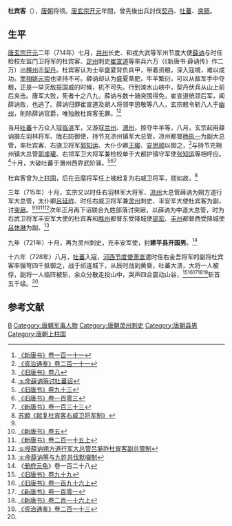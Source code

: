 {{Infobox Biography
| subject_name   = 杜賓客
| image_name     = 
| image_size     = 
| image_caption  =
| date_of_birth  = 7世纪
| place_of_birth = [[唐朝|唐朝]]
| date_of_death  = 8世纪
| place_of_death = [[唐朝|唐朝]]
| occupation     = 将领
}}

'''杜宾客'''（{{bd|7世纪||8世纪|catIdx=D}}），[[唐朝|唐朝]]将领。[[唐玄宗|唐玄宗]][[开元|开元]]年間，曾先後出兵討伐[[契丹|契丹]]、[[吐蕃|吐蕃]]、[[突厥|突厥]]。

== 生平 ==
[[唐玄宗|唐玄宗]][[开元|开元]]二年（714年）七月，[[并州|并州]]长史、和戎大武等军州节度大使[[薛讷|薛讷]]与时任检校左监门卫将军的杜宾客、[[定州|定州]]刺史[[崔宣道|崔宣道]]等率兵六万（《新唐书·薛讷传》作二万）出[[檀州|檀州]]击[[契丹|契丹]]。杜宾客认为士卒盛夏背负兵甲，带着资粮，深入寇境，难以成功。[[宰相|宰相]][[姚元崇|姚元崇]]也坚持不可。薛讷却认为盛夏草肥，牛羊繁衍，可以从敌军手中夺粮，正是一举灭敌振国威的时候，机不可失。行到滦水山峡中，契丹伏兵从山上前后夹击。唐军大败，死者十之八九。薛讷与数十骑突围得免，崔宣道统领后军，闻薛讷败，也逃了。薛讷归罪崔宣道及胡人将领李思敬等八人，玄宗敕令斩八人于[[幽州|幽州]]，削除薛讷官爵，唯独赦杜宾客无罪。<ref>[[:s:新唐书/卷111|《新唐书》卷一百一十一]]</ref><ref name=ZZTJ211>[[:s:资治通鉴/卷211|《资治通鉴》卷二百一十一]]</ref>

当月[[吐蕃|吐蕃]]十万众入寇[[临洮|临洮]]军，又游寇[[兰州|兰州]]、[[渭州|渭州]]，掠夺牛羊等，八月，玄宗起用薛讷摄左羽林将军、陇右防御使，持节充凉州镇军大总管，凉州都督[[杨执一|杨执一]]为副大总管，率杜宾客、右骁卫将军[[郭知运|郭知运]]、大仆少卿[[王晙|王晙]]、[[安思顺|安思顺]]以御之，<ref name=BT8>[[:s:旧唐书/卷8|《旧唐书》卷八]]</ref>与持节充朔州镇大总管[[郭虔瓘|郭虔瓘]]、右领军卫大将军兼检校单于大都护镇守军使[[张知运|张知运]]等相呼应。<ref>[[:s:命薛讷等讨吐蕃诏|:s:命薛讷等讨吐蕃诏]]</ref>十月，大破吐蕃于渭州西界武阶驿。<ref>[[:s:旧唐书/卷93|《旧唐书》卷九十三]]</ref><ref>[[:s:旧唐书/卷103|《旧唐书》卷一百零三]]</ref><ref>[[:s:新唐书/卷133|《新唐书》卷一百三十三]]</ref>

杜宾客曾为[[上柱国|上柱国]]，后在云麾将军任上被起复为右威卫将军，勋如故。<ref>[[:s:起复杜宾客右威卫将军制|苏頲《起复杜宾客右威卫将军制》]]</ref>

三年（715年）十月，玄宗又以时任右羽林军大将军、[[凉州|凉州]]大总管薛讷为朔方道行军大总管，太仆卿[[吕延祚|吕延祚]]、时任右威卫将军兼[[灵州|灵州]]刺史、丰安军大使杜宾客为副，讨[[突厥|突厥]]。<ref name=ZZTJ211/><ref>[[:s:新唐书/卷5|《新唐书》卷五]]</ref><ref>[[:s:新唐书/卷215上|《新唐书》卷二百一十五上]]</ref><ref>[[:s:授薛讷朔方道行军大总管吕埏祚杜宾客副总管制|:s:授薛讷朔方道行军大总管吕埏祚杜宾客副总管制]]</ref>次年正月再下诏联合九姓部落讨突厥，以薛讷为中道大总管，时为右武卫将军丰安军大使的杜宾客和[[胜州|胜州]]都督东受降城使[[邵宏|邵宏]]、[[丰州|丰州]]都督西受降城使[[吕休琳|吕休琳]]为副。<ref>[[:s:命薛讷等与九姓共伐默啜制|:s:命薛讷等与九姓共伐默啜制]]</ref>

九年（721年）十月，再为灵州刺史，充丰安军使，封'''建平县开国男'''。<ref>《[[册府元龟|册府元龟]]》卷一百二十八</ref>

十六年（728年）八月，[[吐蕃|吐蕃]]入寇，[[河西节度使|河西节度使]][[萧嵩|萧嵩]]遣时任右金吾将军的副将杜宾客率强弩四千抵御之，战于祁连城下，从辰时战到黄昏，吐蕃大溃，大将一人被俘，副将一人临阵被斩，余众分散走投山中，哭声四合震动山谷，<ref>[[:s:旧唐书/卷99|《旧唐书》卷九十九]]</ref><ref>[[:s:旧唐书/卷196上|《旧唐书》卷一百九十六上]]</ref><ref>[[:s:新唐书/卷101|《新唐书》卷一百零一]]</ref><ref>[[:s:新唐书/卷216上|《新唐书》卷二百一十六上]]</ref><ref name=ZZTJ213>[[:s:资治通鉴/卷213|《资治通鉴》卷二百一十三]]</ref>斩首五千级。<ref name=BT8/>

== 参考文献 ==
{{reflist|2}}

{{DEFAULTSORT:D}}
[[Category:杜姓|B]]
[[Category:唐朝军事人物|Category:唐朝军事人物]]
[[Category:唐朝灵州刺史|Category:唐朝灵州刺史]]
[[Category:唐朝县男|Category:唐朝县男]]
[[Category:唐朝上柱国|Category:唐朝上柱国]]